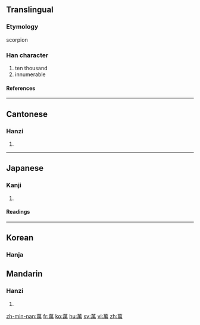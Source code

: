 {{see|万}}<!-- may be replaced by zh-forms -->

==Translingual==
===Etymology===
scorpion
===Han character===
{{Han char|rn=140|rad=艸|as=09|sn=15|four=4442<sub>7</sub>|canj=廿田中月 (TWLB)}}
# ten thousand
# innumerable
====References====
{{Han ref|kx=1042.330|dkj=31339|dj=1501.060|hdz=53247.080|uh=842C|ud=33836|bh=B855|bd=47189}}
----
==Cantonese==
===Hanzi===
{{yue-hanzi|jyut=|y=maan6}}
# {{defn|Cantonese}}
----
==Japanese==
===Kanji===
{{ja-kanji|grade=|rs=艸09}}
# {{defn|Japanese}}
====Readings====
{{ja-readings|on=[[まん]] (''man''), [[ばん]] (''ban'')|kun=[[よろず]] (yorozu)|nanori=[[かず]] (''kazu''), [[ま]] (''ma''), [[ゆる]] (''yuru''), [[よし]] (''yoshi'')}}
----

==Korean==
===Hanja===
{{ko-hanja|hangeul=만|rv=man|mr=man|y=man|eumhun=만|ehrv=man|ehmr=man|ehy=man}}

==Mandarin==
===Hanzi===
{{cmn-hanzi|sim=万|pin=[[wàn]] ([[wan4]])|wg=wan<sup>4</sup>}}
# {{defn|Mandarin}}

[[zh-min-nan:萬]]
[[fr:萬]]
[[ko:萬]]
[[hu:萬]]
[[sv:萬]]
[[vi:萬]]
[[zh:萬]]